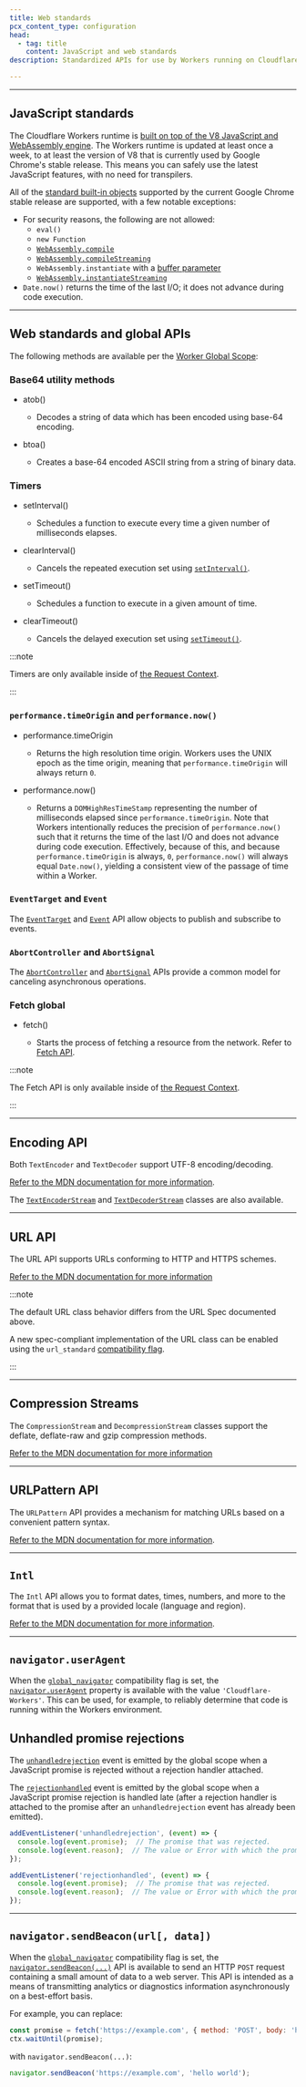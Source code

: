 ```yaml
---
title: Web standards
pcx_content_type: configuration
head:
  - tag: title
    content: JavaScript and web standards
description: Standardized APIs for use by Workers running on Cloudflare's global network.

---
```


***

## JavaScript standards

The Cloudflare Workers runtime is [built on top of the V8 JavaScript and WebAssembly engine](/workers/reference/how-workers-works/). The Workers runtime is updated at least once a week, to at least the version of V8 that is currently used by Google Chrome's stable release. This means you can safely use the latest JavaScript features, with no need for transpilers.

All of the [standard built-in objects](https://developer.mozilla.org/en-US/docs/Web/JavaScript/Reference) supported by the current Google Chrome stable release are supported, with a few notable exceptions:

* For security reasons, the following are not allowed:
  * `eval()`
  * `new Function`
  * [`WebAssembly.compile`](https://developer.mozilla.org/en-US/docs/WebAssembly/JavaScript_interface/compile_static)
  * [`WebAssembly.compileStreaming`](https://developer.mozilla.org/en-US/docs/WebAssembly/JavaScript_interface/compileStreaming_static)
  * `WebAssembly.instantiate` with a [buffer parameter](https://developer.mozilla.org/en-US/docs/WebAssembly/JavaScript_interface/instantiate_static#primary_overload_%E2%80%94_taking_wasm_binary_code)
  * [`WebAssembly.instantiateStreaming`](https://developer.mozilla.org/en-US/docs/WebAssembly/JavaScript_interface/instantiateStreaming_static)
* `Date.now()` returns the time of the last I/O; it does not advance during code execution.

***

## Web standards and global APIs

The following methods are available per the [Worker Global Scope](https://developer.mozilla.org/en-US/docs/Web/API/WorkerGlobalScope):

### Base64 utility methods



* atob()

  * Decodes a string of data which has been encoded using base-64 encoding.

* btoa()

  * Creates a base-64 encoded ASCII string from a string of binary data.



### Timers



* setInterval()

  * Schedules a function to execute every time a given number of milliseconds elapses.

* clearInterval()

  * Cancels the repeated execution set using [`setInterval()`](https://developer.mozilla.org/en-US/docs/Web/API/setInterval).

* setTimeout()

  * Schedules a function to execute in a given amount of time.

* clearTimeout()

  * Cancels the delayed execution set using [`setTimeout()`](https://developer.mozilla.org/en-US/docs/Web/API/setTimeout).



:::note


Timers are only available inside of [the Request Context](/workers/runtime-apis/request/#the-request-context).


:::

### `performance.timeOrigin` and `performance.now()`

* performance.timeOrigin

  * Returns the high resolution time origin. Workers uses the UNIX epoch as the time origin, meaning that `performance.timeOrigin` will always return `0`.

* performance.now()

  * Returns a `DOMHighResTimeStamp` representing the number of milliseconds elapsed since `performance.timeOrigin`. Note that Workers intentionally reduces the precision of `performance.now()` such that it returns the time of the last I/O and does not advance during code execution. Effectively, because of this, and because `performance.timeOrigin` is always, `0`, `performance.now()` will always equal `Date.now()`, yielding a consistent view of the passage of time within a Worker.

### `EventTarget` and `Event`

The [`EventTarget`](https://developer.mozilla.org/en-US/docs/Web/API/EventTarget) and [`Event`](https://developer.mozilla.org/en-US/docs/Web/API/Event) API allow objects to publish and subscribe to events.

### `AbortController` and `AbortSignal`

The [`AbortController`](https://developer.mozilla.org/en-US/docs/Web/API/AbortController) and [`AbortSignal`](https://developer.mozilla.org/en-US/docs/Web/API/AbortSignal) APIs provide a common model for canceling asynchronous operations.

### Fetch global



* fetch()

  * Starts the process of fetching a resource from the network. Refer to [Fetch API](/workers/runtime-apis/fetch/).



:::note


The Fetch API is only available inside of [the Request Context](/workers/runtime-apis/request/#the-request-context).


:::

***

## Encoding API

Both `TextEncoder` and `TextDecoder` support UTF-8 encoding/decoding.

[Refer to the MDN documentation for more information](https://developer.mozilla.org/en-US/docs/Web/API/Encoding_API).

The [`TextEncoderStream`](https://developer.mozilla.org/en-US/docs/Web/API/TextEncoderStream) and [`TextDecoderStream`](https://developer.mozilla.org/en-US/docs/Web/API/TextDecoderStream) classes are also available.

***

## URL API

The URL API supports URLs conforming to HTTP and HTTPS schemes.

[Refer to the MDN documentation for more information](https://developer.mozilla.org/en-US/docs/Web/API/URL)

:::note


The default URL class behavior differs from the URL Spec documented above.

A new spec-compliant implementation of the URL class can be enabled using the `url_standard` [compatibility flag](/workers/configuration/compatibility-flags/).


:::

***

## Compression Streams

The `CompressionStream` and `DecompressionStream` classes support the deflate, deflate-raw and gzip compression methods.

[Refer to the MDN documentation for more information](https://developer.mozilla.org/en-US/docs/Web/API/Compression_Streams_API)

***

## URLPattern API

The `URLPattern` API provides a mechanism for matching URLs based on a convenient pattern syntax.

[Refer to the MDN documentation for more information](https://developer.mozilla.org/en-US/docs/Web/API/URLPattern).

***

## `Intl`

The `Intl` API allows you to format dates, times, numbers, and more to the format that is used by a provided locale (language and region).

[Refer to the MDN documentation for more information](https://developer.mozilla.org/en-US/docs/Web/JavaScript/Reference/Global_Objects/Intl).

***

## `navigator.userAgent`

When the [`global_navigator`](/workers/configuration/compatibility-flags/#global-navigator) compatibility flag is set, the [`navigator.userAgent`](https://developer.mozilla.org/en-US/docs/Web/API/Navigator/userAgent) property is available with the value `'Cloudflare-Workers'`. This can be used, for example, to reliably determine that code is running within the Workers environment.

## Unhandled promise rejections

The [`unhandledrejection`](https://developer.mozilla.org/en-US/docs/Web/API/Window/unhandledrejection_event) event is emitted by the global scope when a JavaScript promise is rejected without a rejection handler attached.

The [`rejectionhandled`](https://developer.mozilla.org/en-US/docs/Web/API/Window/rejectionhandled_event) event is emitted by the global scope when a JavaScript promise rejection is handled late (after a rejection handler is attached to the promise after an `unhandledrejection` event has already been emitted).

```js title="worker.js"
addEventListener('unhandledrejection', (event) => {
  console.log(event.promise);  // The promise that was rejected.
  console.log(event.reason);  // The value or Error with which the promise was rejected.
});

addEventListener('rejectionhandled', (event) => {
  console.log(event.promise);  // The promise that was rejected.
  console.log(event.reason);  // The value or Error with which the promise was rejected.
});
```

***

## `navigator.sendBeacon(url[, data])`

When the [`global_navigator`](/workers/configuration/compatibility-flags/#global-navigator) compatibility flag is set, the [`navigator.sendBeacon(...)`](https://developer.mozilla.org/en-US/docs/Web/API/Navigator/sendBeacon) API is available to send an HTTP `POST` request containing a small amount of data to a web server. This API is intended as a means of transmitting analytics or diagnostics information asynchronously on a best-effort basis.

For example, you can replace:

```js
const promise = fetch('https://example.com', { method: 'POST', body: 'hello world' });
ctx.waitUntil(promise);
```

with `navigator.sendBeacon(...)`:

```js
navigator.sendBeacon('https://example.com', 'hello world');
```
